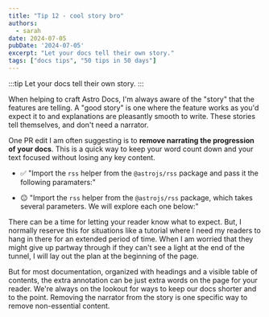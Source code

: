 ```yaml
---
title: "Tip 12 - cool story bro"
authors:
  - sarah
date: 2024-07-05
pubDate: '2024-07-05'
excerpt: "Let your docs tell their own story."
tags: ["docs tips", "50 tips in 50 days"]
---
```


:::tip
Let your docs tell their own story.
:::

When helping to craft Astro Docs, I'm always aware of the "story" that the features are telling. A "good story" is one where the feature works as you'd expect it to and explanations are pleasantly smooth to write. These stories tell themselves, and don't need a narrator.

One PR edit I am often suggesting is to **remove narrating the progression of your docs**. This is a quick way to keep your word count down and your text focused without losing any key content.

- ✅ "Import the `rss` helper from the `@astrojs/rss` package and pass it the following paramaters:"

- 😐 "Import the `rss` helper from the `@astrojs/rss` package, which takes several parameters. We will explore each one below:"

There can be a time for letting your reader know what to expect. But, I normally reserve this for situations like a tutorial where I need my readers to hang in there for an extended period of time. When I am worried that they might give up partway through if they can't see a light at the end of the tunnel, I will lay out the plan at the beginning of the page.

But for most documentation, organized with headings and a visible table of contents, the extra annotation can be just extra words on the page for your reader. We're always on the lookout for ways to keep our docs shorter and to the point. Removing the narrator from the story is one specific way to remove non-essential content.


<LinkCard title="See the whole list of tips!" href="/blog/50-docs-tips-in-50-days" />

